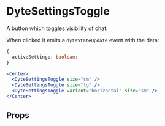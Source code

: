 # DyteSettingsToggle

A button which toggles visibility of chat.

When clicked it emits a `dyteStateUpdate` event with the data:

```ts
{
  activeSettings: boolean;
}
```

```jsx live
<Center>
  <DyteSettingsToggle size="sm" />
  <DyteSettingsToggle size="lg" />
  <DyteSettingsToggle variant="horizontal" size="sm" />
</Center>
```

## Props

<PropsTable of="dyte-settings-toggle" />
